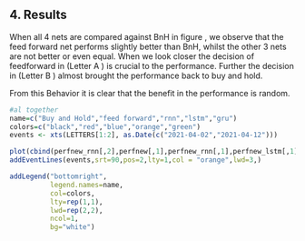 ## 4. Results {#results}

When all 4 nets are compared against BnH in figure \ref{fig:performance}, we observe that the feed forward net performs slightly better than BnH, whilst the other 3 nets are not better or even equal.
When we look closer the decision of feedforward in (Letter A \ref{fig:performance}) is crucial to the performance. Further the decision in (Letter B \ref{fig:performance}) almost brought the performance back to buy and hold.

From this Behavior it is clear that the benefit in the performance is random.


```r

#al together
name=c("Buy and Hold","feed forward","rnn","lstm","gru")
colors=c("black","red","blue","orange","green")
events <- xts(LETTERS[1:2], as.Date(c("2021-04-02","2021-04-12")))

plot(cbind(perfnew_rnn[,2],perfnew[,1],perfnew_rnn[,1],perfnew_lstm[,1],perfnew_gru[,1]),main="Performance comparison",col=colors)
addEventLines(events,srt=90,pos=2,lty=1,col = "orange",lwd=3,)

addLegend("bottomright", 
          legend.names=name,
          col=colors,
          lty=rep(1,1),
          lwd=rep(2,2),
          ncol=1,
          bg="white")

```







